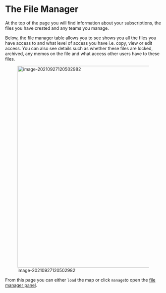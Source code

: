 #  The File Manager{#xfile-manager}

At the top of the page you will find information about your subscriptions, the files you have crested and any teams you manage.

Below, the file manager table allows you to see shows you all the files you have access to and what level of access you have i.e. copy, view or edit access. You can also see details such as whether these files are locked, archived, any memos on the file and what access other users have to these files.

![image-20210927120502982](_assets/image-20210927120502982.png){width=650}

From this page you can either `load` the map or click `manage`to open the [file manager panel](#xpermissions).

